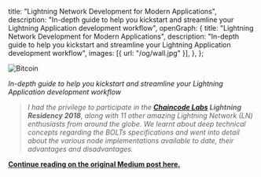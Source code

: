   title: "Lightning Network Development for Modern Applications",
  description:
    "In-depth guide to help you kickstart and streamline your Lightning Application development workflow",
  openGraph: {
    title: "Lightning Network Development for Modern Applications",
    description:
      "In-depth guide to help you kickstart and streamline your Lightning Application development workflow",
    images: [{ url: "/og/wall.jpg" }],
  },
};

<Image
  src="https://miro.medium.com/v2/resize:fit:4800/format:webp/1*MvmkfDX42IMkDCN3JYalUQ.png"
  alt="Bitcoin"
  className="rounded-full bg-gray-100 block mt-2 mb-5 mx-auto sm:float-right sm:ml-5 sm:mb-5 grayscale hover:grayscale-0"
  unoptimized
  priority
/>

_In-depth guide to help you kickstart and streamline your Lightning Application development workflow_

> _I had the privilege to participate in the **[Chaincode Labs](https://chaincode.com) Lightning Residency 2018**, along with 11 other amazing Lightning Network (LN) enthusiasts from around the globe. We learnt about deep technical concepts regarding the BOLTs specifications and went into detail about the various node implementations available to date, their advantages and disadvantages._

**[Continue reading on the original Medium post here.](https://medium.com/lightwork/lightning-network-development-for-modern-applications-e4dd012dac82)**
